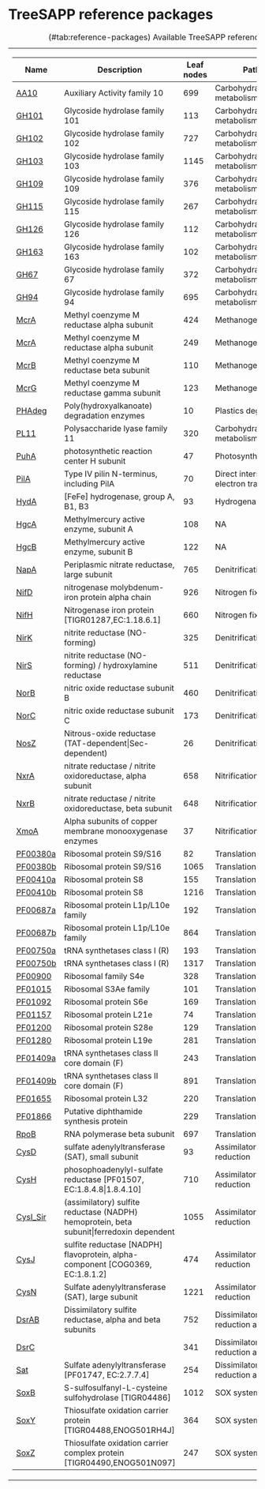# TreeSAPP reference packages

<!-- Current list of TreeSAPP reference packages, get newest version from https://github.com/hallamlab/RefPkgs/wiki/refpkgs -->

+----------------------------------------------------------------------------------------------------------------------------------------------------------------+------------------------------------------------------------------------------------------+------------+----------+------------+
| Name                                                                                                                            | Description                                                                              | Leaf nodes | Pathway                                       | Cycle |
|---------------------------------------------------------------------------------------------------------------------------------|------------------------------------------------------------------------------------------|------------|-----------------------------------------------|-------|
| [AA10](https://github.com/hallamlab/RefPkgs/blob/master/CAZymes/AA10/seed_refpkg/final_outputs)                                 | Auxiliary Activity family 10                                                             | 699        | Carbohydrate metabolism                       | C     |
| [GH101](https://github.com/hallamlab/RefPkgs/blob/master/CAZymes/GH101/seed_refpkg/final_outputs)                               | Glycoside hydrolase family 101                                                           | 113        | Carbohydrate metabolism                       | C     |
| [GH102](https://github.com/hallamlab/RefPkgs/blob/master/CAZymes/GH102/seed_refpkg/final_outputs)                               | Glycoside hydrolase family 102                                                           | 727        | Carbohydrate metabolism                       | C     |
| [GH103](https://github.com/hallamlab/RefPkgs/blob/master/CAZymes/GH103/seed_refpkg/final_outputs)                               | Glycoside hydrolase family 103                                                           | 1145       | Carbohydrate metabolism                       | C     |
| [GH109](https://github.com/hallamlab/RefPkgs/blob/master/CAZymes/GH109/seed_refpkg/final_outputs)                               | Glycoside hydrolase family 109                                                           | 376        | Carbohydrate metabolism                       | C     |
| [GH115](https://github.com/hallamlab/RefPkgs/blob/master/CAZymes/GH115/seed_refpkg/final_outputs)                               | Glycoside hydrolase family 115                                                           | 267        | Carbohydrate metabolism                       | C     |
| [GH126](https://github.com/hallamlab/RefPkgs/blob/master/CAZymes/GH126/seed_refpkg/final_outputs)                               | Glycoside hydrolase family 126                                                           | 112        | Carbohydrate metabolism                       | C     |
| [GH163](https://github.com/hallamlab/RefPkgs/blob/master/CAZymes/GH163/seed_refpkg/final_outputs)                               | Glycoside hydrolase family 163                                                           | 102        | Carbohydrate metabolism                       | C     |
| [GH67](https://github.com/hallamlab/RefPkgs/blob/master/CAZymes/GH67/seed_refpkg/final_outputs)                                 | Glycoside hydrolase family 67                                                            | 372        | Carbohydrate metabolism                       | C     |
| [GH94](https://github.com/hallamlab/RefPkgs/blob/master/CAZymes/GH94/seed_refpkg/final_outputs)                                 | Glycoside hydrolase family 94                                                            | 695        | Carbohydrate metabolism                       | C     |
| [McrA](https://github.com/hallamlab/RefPkgs/blob/master/Methanogenesis/McrA/MAG_update_RaxML-NG/final_outputs)                  | Methyl coenzyme M reductase alpha subunit                                                | 424        | Methanogenesis                                | C     |
| [McrA](https://github.com/hallamlab/RefPkgs/blob/master/Methanogenesis/McrA/seed_refpkg/final_outputs)                          | Methyl coenzyme M reductase alpha subunit                                                | 249        | Methanogenesis                                | C     |
| [McrB](https://github.com/hallamlab/RefPkgs/blob/master/Methanogenesis/McrB/seed_refpkg/final_outputs)                          | Methyl coenzyme M reductase beta subunit                                                 | 110        | Methanogenesis                                | C     |
| [McrG](https://github.com/hallamlab/RefPkgs/blob/master/Methanogenesis/McrG/seed_refpkg/final_outputs)                          | Methyl coenzyme M reductase gamma subunit                                                | 123        | Methanogenesis                                | C     |
| [PHAdeg](https://github.com/hallamlab/RefPkgs/blob/master/Hydrocarbons/PHA_degradation/PHA_depolymerases/final_outputs)         | Poly(hydroxyalkanoate) degradation enzymes                                               | 10         | Plastics degradation                          | C     |
| [PL11](https://github.com/hallamlab/RefPkgs/blob/master/CAZymes/PL11/seed_refpkg/final_outputs)                                 | Polysaccharide lyase family 11                                                           | 320        | Carbohydrate metabolism                       | C     |
| [PuhA](https://github.com/hallamlab/RefPkgs/blob/master/Photosynthesis/PuhA/seed_refpkg/final_outputs)                          | photosynthetic reaction center H subunit                                                 | 47         | Photosynthesis                                | C     |
| [PilA](https://github.com/hallamlab/RefPkgs/blob/master/Direct_Interspecies_Electron_Transfer/pillin/seed_refpkg/final_outputs) | Type IV pilin N-terminus, including PilA                                                 | 70         | Direct interspecies electron transfer         | E     |
| [HydA](https://github.com/hallamlab/RefPkgs/blob/master/Hydrogen/HydA/seed_refpkg/final_outputs)                                | [FeFe] hydrogenase, group A, B1, B3                                                      | 93         | Hydrogenase                                   | H     |
| [HgcA](https://github.com/hallamlab/RefPkgs/blob/master/Mercury/HgcA/seed_refpkg/final_outputs)                                 | Methylmercury active enzyme, subunit A                                                   | 108        | NA                                            | Hg    |
| [HgcB](https://github.com/hallamlab/RefPkgs/blob/master/Mercury/HgcB/seed_refpkg/final_outputs)                                 | Methylmercury active enzyme, subunit B                                                   | 122        | NA                                            | Hg    |
| [NapA](https://github.com/hallamlab/RefPkgs/blob/master/Nitrogen_metabolism/Denitrification/NapA/seed_refpkg/final_outputs)     | Periplasmic nitrate reductase, large subunit                                             | 765        | Denitrification                               | N     |
| [NifD](https://github.com/hallamlab/RefPkgs/blob/master/Nitrogen_metabolism/Fixation/NifD/seed_refpkg/final_outputs)            | nitrogenase molybdenum-iron protein alpha chain                                          | 926        | Nitrogen fixation                             | N     |
| [NifH](https://github.com/hallamlab/RefPkgs/blob/master/Nitrogen_metabolism/Fixation/NifH/seed_refpkg/final_outputs)            | Nitrogenase iron protein [TIGR01287,EC:1.18.6.1]                                         | 660        | Nitrogen fixation                             | N     |
| [NirK](https://github.com/hallamlab/RefPkgs/blob/master/Nitrogen_metabolism/Denitrification/NirK/seed_refpkg/final_outputs)     | nitrite reductase (NO-forming)                                                           | 325        | Denitrification,Annamox                       | N     |
| [NirS](https://github.com/hallamlab/RefPkgs/blob/master/Nitrogen_metabolism/Denitrification/NirS/seed_refpkg/final_outputs)     | nitrite reductase (NO-forming) / hydroxylamine reductase                                 | 511        | Denitrification,Annamox                       | N     |
| [NorB](https://github.com/hallamlab/RefPkgs/blob/master/Nitrogen_metabolism/Denitrification/NorB/seed_refpkg/final_outputs)     | nitric oxide reductase subunit B                                                         | 460        | Denitrification                               | N     |
| [NorC](https://github.com/hallamlab/RefPkgs/blob/master/Nitrogen_metabolism/Denitrification/NorC/seed_refpkg/final_outputs)     | nitric oxide reductase subunit C                                                         | 173        | Denitrification                               | N     |
| [NosZ](https://github.com/hallamlab/RefPkgs/blob/master/Nitrogen_metabolism/Denitrification/NosZ/seed_refpkg/final_outputs)     | Nitrous-oxide reductase (TAT-dependent\|Sec-dependent)                                   | 26         | Denitrification                               | N     |
| [NxrA](https://github.com/hallamlab/RefPkgs/blob/master/Nitrogen_metabolism/Denitrification/NxrA/seed_refpkg/final_outputs)     | nitrate reductase / nitrite oxidoreductase, alpha subunit                                | 658        | Nitrification                                 | N     |
| [NxrB](https://github.com/hallamlab/RefPkgs/blob/master/Nitrogen_metabolism/Nitrification/NxrB/seed_refpkg/final_outputs)       | nitrate reductase / nitrite oxidoreductase, beta subunit                                 | 648        | Nitrification                                 | N     |
| [XmoA](https://github.com/hallamlab/RefPkgs/blob/master/Nitrogen_metabolism/Nitrification/XmoA/XmoA_seed/final_outputs)         | Alpha subunits of copper membrane monooxygenase enzymes                                  | 37         | Nitrification                                 | N     |
| [PF00380a](https://github.com/hallamlab/RefPkgs/blob/master/Translation/PF00380/seed_refpkg_arc/final_outputs)                  | Ribosomal protein S9/S16                                                                 | 82         | Translation                                   | NA    |
| [PF00380b](https://github.com/hallamlab/RefPkgs/blob/master/Translation/PF00380/seed_refpkg_bac/final_outputs)                  | Ribosomal protein S9/S16                                                                 | 1065       | Translation                                   | NA    |
| [PF00410a](https://github.com/hallamlab/RefPkgs/blob/master/Translation/PF00410/seed_refpkg_arc/final_outputs)                  | Ribosomal protein S8                                                                     | 155        | Translation                                   | NA    |
| [PF00410b](https://github.com/hallamlab/RefPkgs/blob/master/Translation/PF00410/seed_refpkg_bac/final_outputs)                  | Ribosomal protein S8                                                                     | 1216       | Translation                                   | NA    |
| [PF00687a](https://github.com/hallamlab/RefPkgs/blob/master/Translation/PF00687/seed_refpkg_arc/final_outputs)                  | Ribosomal protein L1p/L10e family                                                        | 192        | Translation                                   | NA    |
| [PF00687b](https://github.com/hallamlab/RefPkgs/blob/master/Translation/PF00687/seed_refpkg_bac/final_outputs)                  | Ribosomal protein L1p/L10e family                                                        | 864        | Translation                                   | NA    |
| [PF00750a](https://github.com/hallamlab/RefPkgs/blob/master/Translation/PF00750/seed_refpkg_arc/final_outputs)                  | tRNA synthetases class I (R)                                                             | 193        | Translation                                   | NA    |
| [PF00750b](https://github.com/hallamlab/RefPkgs/blob/master/Translation/PF00750/seed_refpkg_bac/final_outputs)                  | tRNA synthetases class I (R)                                                             | 1317       | Translation                                   | NA    |
| [PF00900](https://github.com/hallamlab/RefPkgs/blob/master/Translation/PF00900/seed_refpkg/final_outputs)                       | Ribosomal family S4e                                                                     | 328        | Translation                                   | NA    |
| [PF01015](https://github.com/hallamlab/RefPkgs/blob/master/Translation/PF01015/seed_refpkg/final_outputs)                       | Ribosomal S3Ae family                                                                    | 101        | Translation                                   | NA    |
| [PF01092](https://github.com/hallamlab/RefPkgs/blob/master/Translation/PF01092/seed_refpkg/final_outputs)                       | Ribosomal protein S6e                                                                    | 169        | Translation                                   | NA    |
| [PF01157](https://github.com/hallamlab/RefPkgs/blob/master/Translation/PF01157/seed_refpkg/final_outputs)                       | Ribosomal protein L21e                                                                   | 74         | Translation                                   | NA    |
| [PF01200](https://github.com/hallamlab/RefPkgs/blob/master/Translation/PF01200/seed_refpkg/final_outputs)                       | Ribosomal protein S28e                                                                   | 129        | Translation                                   | NA    |
| [PF01280](https://github.com/hallamlab/RefPkgs/blob/master/Translation/PF01280/seed_refpkg/final_outputs)                       | Ribosomal protein L19e                                                                   | 281        | Translation                                   | NA    |
| [PF01409a](https://github.com/hallamlab/RefPkgs/blob/master/Translation/PF01409/seed_refpkg_arc/final_outputs)                  | tRNA synthetases class II core domain (F)                                                | 243        | Translation                                   | NA    |
| [PF01409b](https://github.com/hallamlab/RefPkgs/blob/master/Translation/PF01409/seed_refpkg_bac/final_outputs)                  | tRNA synthetases class II core domain (F)                                                | 891        | Translation                                   | NA    |
| [PF01655](https://github.com/hallamlab/RefPkgs/blob/master/Translation/PF01655/seed_refpkg/final_outputs)                       | Ribosomal protein L32                                                                    | 220        | Translation                                   | NA    |
| [PF01866](https://github.com/hallamlab/RefPkgs/blob/master/Translation/PF01866/seed_refpkg/final_outputs)                       | Putative diphthamide synthesis protein                                                   | 229        | Translation                                   | NA    |
| [RpoB](https://github.com/hallamlab/RefPkgs/blob/master/Translation/RpoB/seed_refpkg/final_outputs)                             | RNA polymerase beta subunit                                                              | 697        | Translation                                   | NA    |
| [CysD](https://github.com/hallamlab/RefPkgs/blob/master/Sulfur_metabolism/CysD/seed_refpkg/final_outputs)                       | sulfate adenylyltransferase (SAT), small subunit                                         | 93         | Assimilatory sulfate reduction                | S     |
| [CysH](https://github.com/hallamlab/RefPkgs/blob/master/Sulfur_metabolism/CysH/seed_refpkg/final_outputs)                       | phosophoadenylyl-sulfate reductase [PF01507, EC:1.8.4.8\|1.8.4.10]                       | 710        | Assimilatory sulfate reduction                | S     |
| [CysI_Sir](https://github.com/hallamlab/RefPkgs/blob/master/Sulfur_metabolism/CysI_Sir/seed_refpkg/final_outputs)               | (assimilatory) sulfite reductase (NADPH) hemoprotein, beta subunit\|ferredoxin dependent | 1055       | Assimilatory sulfate reduction                | S     |
| [CysJ](https://github.com/hallamlab/RefPkgs/blob/master/Sulfur_metabolism/CysJ/seed_refpkg/final_outputs)                       | sulfite reductase [NADPH] flavoprotein, alpha-component [COG0369, EC:1.8.1.2]            | 474        | Assimilatory sulfate reduction                | S     |
| [CysN](https://github.com/hallamlab/RefPkgs/blob/master/Sulfur_metabolism/CysN/seed_refpkg/final_outputs)                       | Sulfate adenylyltransferase (SAT), large subunit                                         | 1221       | Assimilatory sulfate reduction                | S     |
| [DsrAB](https://github.com/hallamlab/RefPkgs/blob/master/Sulfur_metabolism/DsrAB/seed_refpkg/final_outputs)                     | Dissimilatory sulfite reductase, alpha and beta subunits                                 | 752        | Dissimilatory sulfate reduction and oxidation | S     |
| [DsrC](https://github.com/hallamlab/RefPkgs/blob/master/Sulfur_metabolism/DsrC/seed_refpkg/final_outputs)                       |                                                                                          | 341        | Dissimilatory sulfate reduction and oxidation | S     |
| [Sat](https://github.com/hallamlab/RefPkgs/blob/master/Sulfur_metabolism/Sat/seed_refpkg/final_outputs)                         | Sulfate adenylyltransferase [PF01747, EC:2.7.7.4]                                        | 254        | Dissimilatory sulfate reduction and oxidation | S     |
| [SoxB](https://github.com/hallamlab/RefPkgs/blob/master/Sulfur_metabolism/SoxB/seed_refpkg/final_outputs)                       | S-sulfosulfanyl-L-cysteine sulfohydrolase [TIGR04486]                                    | 1012       | SOX system                                    | S     |
| [SoxY](https://github.com/hallamlab/RefPkgs/blob/master/Sulfur_metabolism/SoxY/seed_refpkg/final_outputs)                       | Thiosulfate oxidation carrier protein [TIGR04488,ENOG501RH4J]                            | 364        | SOX system                                    | S     |
| [SoxZ](https://github.com/hallamlab/RefPkgs/blob/master/Sulfur_metabolism/SoxZ/seed_refpkg/final_outputs)                       | Thiosulfate oxidation carrier complex protein [TIGR04490,ENOG501N097]                    | 247        | SOX system                                    | S     |
+----------------------------------------------------------------------------------------------------------------------------------------------------------------+------------------------------------------------------------------------------------------+------------+----------+------------+

: (\#tab:reference-packages) Available TreeSAPP reference packages
